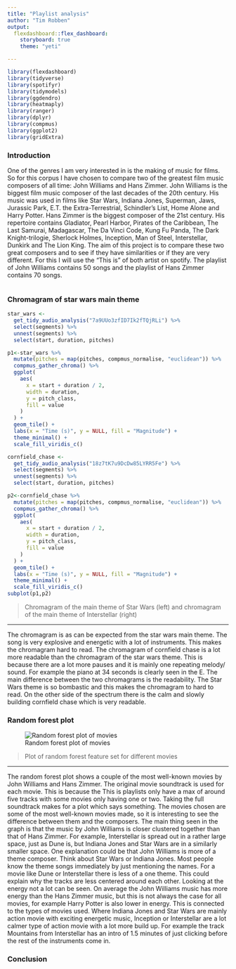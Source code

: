 ```yaml
---
title: "Playlist analysis"
author: "Tim Robben"
output:
  flexdashboard::flex_dashboard:
    storyboard: true
    theme: "yeti"

---
```


```r
library(flexdashboard)
library(tidyverse)
library(spotifyr)
library(tidymodels)
library(ggdendro)
library(heatmaply)
library(ranger)
library(dplyr)
library(compmus)
library(ggplot2)
library(gridExtra)
```



### Introduction
One of the genres I am very interested in is the making of music for films. So for this corpus I have chosen to compare two of the greatest film music composers of all time: John Williams and Hans Zimmer. John Williams is the biggest film music composer of the last decades of the 20th century. His music was used in films like Star Wars, Indiana Jones, Superman, Jaws, Jurassic Park, E.T. the Extra-Terrestrial, Schindler's List, Home Alone and Harry Potter. Hans Zimmer is the biggest composer of the 21st century. His repertoire contains Gladiator, Pearl Harbor, Pirates of the Caribbean, The Last Samurai, Madagascar, The Da Vinci Code, Kung Fu Panda, The Dark Knight-trilogie, Sherlock Holmes, Inception, Man of Steel, Interstellar, Dunkirk and The Lion King. The aim of this project is to compare these two great composers and to see if they have similarities or if they are very different.
For this I will use the "This is" of both artist on spotify. The playlist of John Williams contains 50 songs and the playlist of Hans Zimmer contains 70 songs.
```r

```



### Chromagram of star wars main theme

```r
star_wars <-
  get_tidy_audio_analysis("7a9UUo3zfID7Ik2fTQjRLi") %>%
  select(segments) %>%
  unnest(segments) %>%
  select(start, duration, pitches)

p1<-star_wars %>%
  mutate(pitches = map(pitches, compmus_normalise, "euclidean")) %>%
  compmus_gather_chroma() %>%
  ggplot(
    aes(
      x = start + duration / 2,
      width = duration,
      y = pitch_class,
      fill = value
    )
  ) +
  geom_tile() +
  labs(x = "Time (s)", y = NULL, fill = "Magnitude") +
  theme_minimal() +
  scale_fill_viridis_c()

cornfield_chase <-
  get_tidy_audio_analysis("18z7tK7u9DcDw85LYRR5Fe") %>%
  select(segments) %>%
  unnest(segments) %>%
  select(start, duration, pitches)

p2<-cornfield_chase %>%
  mutate(pitches = map(pitches, compmus_normalise, "euclidean")) %>%
  compmus_gather_chroma() %>%
  ggplot(
    aes(
      x = start + duration / 2,
      width = duration,
      y = pitch_class,
      fill = value
    )
  ) +
  geom_tile() +
  labs(x = "Time (s)", y = NULL, fill = "Magnitude") +
  theme_minimal() +
  scale_fill_viridis_c()
subplot(p1,p2)
```

> Chromagram of the main theme of Star Wars (left) and chromagram of the main theme of Interstellar (right)

***

The chromagram is as can be expected from the star wars main theme. The song is very explosive and energetic with a lot of instruments. This makes the chromagram hard to read.
The chromagram of cornfield chase is a lot more readable than the chromagram of the star wars theme. This is because there are a lot more pauses and it is mainly one repeating melody/ sound. For example the piano at 34 seconds is clearly seen in the E.
The main difference between the two chromagrams is the readability. The Star Wars theme is so bombastic and this makes the chromagram to hard to read. On the other side of the spectrum there is the calm and slowly building cornfield chase which is very readable.

### Random forest plot

![Random forest plot of movies](/home/tim/Documents/GitHub/CompMus/images/cluster.png)

> Plot of random forest feature set for different movies

***

The random forest plot shows a couple of the most well-known movies by John Williams and Hans Zimmer. The original movie soundtrack is used for each movie. This is because the This is playlists only have a max of around five tracks with some movies only having one or two. Taking the full soundtrack makes for a plot which says something. The movies chosen are some of the most well-known movies made, so it is interesting to see the difference between them and the composers. The main thing seen in the graph is that the music by John Williams is closer clustered together than that of Hans Zimmer. For example, Interstellar is spread out in a rather large space, just as Dune is, but Indiana Jones and Star Wars are in a similarly smaller space.  One explanation could be that John Williams is more of a theme composer. Think about Star Wars or Indiana Jones. Most people know the theme songs immediately by just mentioning the names. For a movie like Dune or Interstellar there is less of a one theme. This could explain why the tracks are less centered around each other. Looking at the energy not a lot can be seen. On average the John Williams music has more energy than the Hans Zimmer music, but this is not always the case for all movies, for example Harry Potter is also lower in energy. This is connected to the types of movies used. Where Indiana Jones and Star Wars are mainly action movie with exciting energetic music, Inception or Interstellar are a lot calmer type of action movie with a lot more build up. For example the track Mountains from Interstellar has an intro of 1.5 minutes of just clicking before the rest of the instruments come in.   


### Conclusion

```r

```